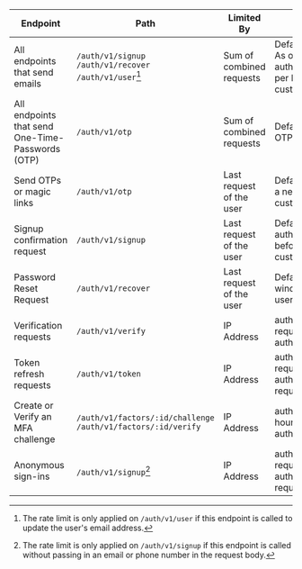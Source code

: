 | Endpoint                                         | Path                                                           | Limited By               | Rate Limit                                                                                                                                                                                                                                                     |
| ------------------------------------------------ | -------------------------------------------------------------- | ------------------------ | -------------------------------------------------------------------------------------------------------------------------------------------------------------------------------------------------------------------------------------------------------------- |
| All endpoints that send emails                   | `/auth/v1/signup` `/auth/v1/recover` `/auth/v1/user`[^1]       | Sum of combined requests | Defaults to 4 emails per hour as of 14th July 2023. As of 21 Oct 2023, this has been updated to <SharedData data="config">auth.rate_limits.email.inbuilt_smtp_per_hour</SharedData> emails per hour. You can only change this with your own custom SMTP setup. |
| All endpoints that send One-Time-Passwords (OTP) | `/auth/v1/otp`                                                 | Sum of combined requests | Defaults to <SharedData data="config">auth.rate_limits.otp.requests_per_hour</SharedData> OTPs per hour. Is customizable.                                                                                                                                      |
| Send OTPs or magic links                         | `/auth/v1/otp`                                                 | Last request of the user | Defaults to <SharedData data="config">auth.rate_limits.otp.period</SharedData> window before a new request is allowed to the same user. Is customizable.                                                                                                                        |
| Signup confirmation request                      | `/auth/v1/signup`                                              | Last request of the user | Defaults to <SharedData data="config">auth.rate_limits.signup_confirmation.period</SharedData> window before a new request is allowed to the same user. Is customizable.                                                                                                        |
| Password Reset Request                           | `/auth/v1/recover`                                             | Last request of the user | Defaults to <SharedData data="config">auth.rate_limits.password_reset.period</SharedData> window before a new request is allowed to the same user. Is customizable.                                                                                                             |
| Verification requests                            | `/auth/v1/verify`                                              | IP Address               | <SharedData data="config">auth.rate_limits.verification.requests_per_hour</SharedData> requests per hour (with bursts up to <SharedData data="config">auth.rate_limits.verification.requests_burst</SharedData> requests)                                      |
| Token refresh requests                           | `/auth/v1/token`                                               | IP Address               | <SharedData data="config">auth.rate_limits.token_refresh.requests_per_hour</SharedData> requests per hour (with bursts up to <SharedData data="config">auth.rate_limits.token_refresh.requests_burst</SharedData> requests)                                    |
| Create or Verify an MFA challenge                | `/auth/v1/factors/:id/challenge` `/auth/v1/factors/:id/verify` | IP Address               | <SharedData data="config">auth.rate_limits.mfa.requests_per_hour</SharedData> requests per hour (with bursts up to <SharedData data="config">auth.rate_limits.verification.mfa</SharedData> requests)                                                          |
| Anonymous sign-ins                               | `/auth/v1/signup`[^2]                                          | IP Address               | <SharedData data="config">auth.rate_limits.anonymous_signin.requests_per_hour</SharedData> requests per hour (with bursts up to <SharedData data="config">auth.rate_limits.anonymous_signin.requests_burst</SharedData> requests)                              |

[^1]: The rate limit is only applied on `/auth/v1/user` if this endpoint is called to update the user's email address.
[^2]: The rate limit is only applied on `/auth/v1/signup` if this endpoint is called without passing in an email or phone number in the request body.
